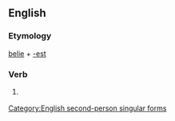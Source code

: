 ==English==

===Etymology===
[[belie]] + [[-est]]

===Verb===
{{en-verb form}}

# {{archaic}} {{form of|Second-person singular simple present form|belie}}

[[Category:English second-person singular forms]]